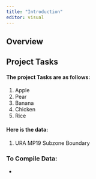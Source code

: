 ```yaml
---
title: "Introduction"
editor: visual
---
```


## Overview

## Project Tasks

#### The project Tasks are as follows:

1.  Apple
2.  Pear
3.  Banana
4.  Chicken
5.  Rice

#### Here is the data:

1.  URA MP19 Subzone Boundary

### To Compile Data:

-   
